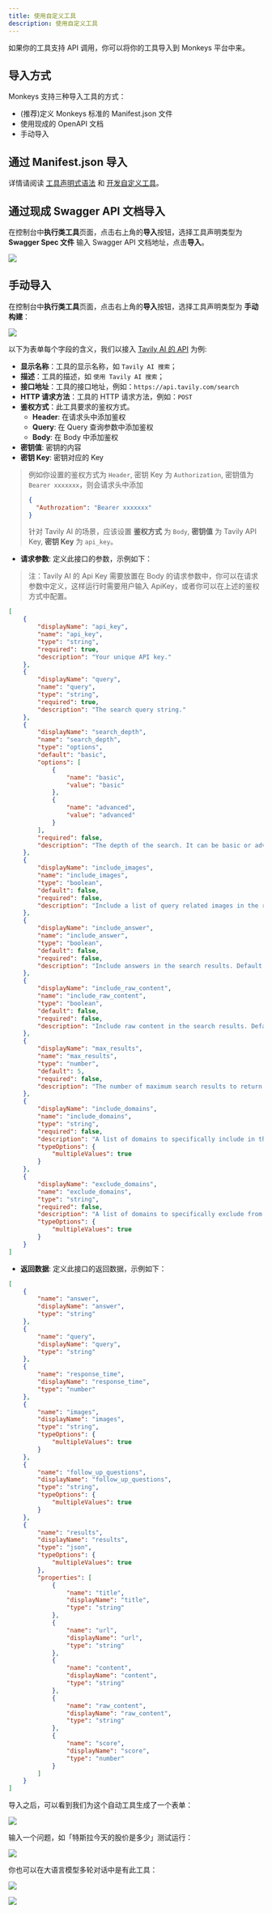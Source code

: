 ```yaml
---
title: 使用自定义工具
description: 使用自定义工具
---
```


如果你的工具支持 API 调用，你可以将你的工具导入到 Monkeys 平台中来。

## 导入方式

Monkeys 支持三种导入工具的方式：

- (推荐)定义 Monkeys 标准的 Manifest.json 文件
- 使用现成的 OpenAPI 文档
- 手动导入

## 通过 Manifest.json 导入

详情请阅读 [工具声明式语法](/docs/zh-cn/tools/declarative-syntax) 和 [开发自定义工具](/docs/zh-cn/tools/build-custom-tools)。

## 通过现成 Swagger API 文档导入

在控制台中**执行类工具**页面，点击右上角的**导入**按钮，选择工具声明类型为 **Swagger Spec 文件** 输入 Swagger API 文档地址，点击**导入**。

![](~/assets/tools/import/import-by-swagger.png)

## 手动导入

在控制台中**执行类工具**页面，点击右上角的**导入**按钮，选择工具声明类型为 **手动构建**：

![](~/assets/tools/import/import-manually.png)

以下为表单每个字段的含义，我们以接入 [Tavily AI 的 API](https://docs.tavily.com/docs/tavily-api/rest_api) 为例:

- **显示名称**：工具的显示名称，如 `Tavily AI 搜索`；
- **描述**：工具的描述，如 `使用 Tavily AI 搜索`；
- **接口地址**：工具的接口地址，例如：`https://api.tavily.com/search`
- **HTTP 请求方法**：工具的 HTTP 请求方法，例如：`POST`
- **鉴权方式**：此工具要求的鉴权方式。
  - **Header**: 在请求头中添加鉴权
  - **Query**: 在 Query 查询参数中添加鉴权
  - **Body**: 在 Body 中添加鉴权
- **密钥值**: 密钥的内容
- **密钥 Key**: 密钥对应的 Key

> 例如你设置的鉴权方式为 `Header`, 密钥 Key 为 `Authorization`, 密钥值为 `Bearer xxxxxxx`，则会请求头中添加
>
> ```json
> {
> 	"Authrozation": "Bearer xxxxxxx"
> }
> ```
>
> 针对 Tavily AI 的场景，应该设置 **鉴权方式** 为 `Body`, **密钥值** 为 Tavily API Key, **密钥 Key** 为 `api_key`。

- **请求参数**: 定义此接口的参数，示例如下：

> 注：Tavily AI 的 Api Key 需要放置在 Body 的请求参数中，你可以在请求参数中定义，这样运行时需要用户输入 ApiKey，或者你可以在上述的鉴权方式中配置。

```json
[
	{
		"displayName": "api_key",
		"name": "api_key",
		"type": "string",
		"required": true,
		"description": "Your unique API key."
	},
	{
		"displayName": "query",
		"name": "query",
		"type": "string",
		"required": true,
		"description": "The search query string."
	},
	{
		"displayName": "search_depth",
		"name": "search_depth",
		"type": "options",
		"default": "basic",
		"options": [
			{
				"name": "basic",
				"value": "basic"
			},
			{
				"name": "advanced",
				"value": "advanced"
			}
		],
		"required": false,
		"description": "The depth of the search. It can be basic or advanced. Default is basic for quick results and advanced for indepth high quality results but longer response time. Advanced calls equals 2 requests."
	},
	{
		"displayName": "include_images",
		"name": "include_images",
		"type": "boolean",
		"default": false,
		"required": false,
		"description": "Include a list of query related images in the response. Default is False."
	},
	{
		"displayName": "include_answer",
		"name": "include_answer",
		"type": "boolean",
		"default": false,
		"required": false,
		"description": "Include answers in the search results. Default is False."
	},
	{
		"displayName": "include_raw_content",
		"name": "include_raw_content",
		"type": "boolean",
		"default": false,
		"required": false,
		"description": "Include raw content in the search results. Default is False."
	},
	{
		"displayName": "max_results",
		"name": "max_results",
		"type": "number",
		"default": 5,
		"required": false,
		"description": "The number of maximum search results to return. Default is 5."
	},
	{
		"displayName": "include_domains",
		"name": "include_domains",
		"type": "string",
		"required": false,
		"description": "A list of domains to specifically include in the search results. Default is None, which includes all domains.",
		"typeOptions": {
			"multipleValues": true
		}
	},
	{
		"displayName": "exclude_domains",
		"name": "exclude_domains",
		"type": "string",
		"required": false,
		"description": "A list of domains to specifically exclude from the search results. Default is None, which doesn't exclude any domains.",
		"typeOptions": {
			"multipleValues": true
		}
	}
]
```

- **返回数据**: 定义此接口的返回数据，示例如下：

```json
[
	{
		"name": "answer",
		"displayName": "answer",
		"type": "string"
	},
	{
		"name": "query",
		"displayName": "query",
		"type": "string"
	},
	{
		"name": "response_time",
		"displayName": "response_time",
		"type": "number"
	},
	{
		"name": "images",
		"displayName": "images",
		"type": "string",
		"typeOptions": {
			"multipleValues": true
		}
	},
	{
		"name": "follow_up_questions",
		"displayName": "follow_up_questions",
		"type": "string",
		"typeOptions": {
			"multipleValues": true
		}
	},
	{
		"name": "results",
		"displayName": "results",
		"type": "json",
		"typeOptions": {
			"multipleValues": true
		},
		"properties": [
			{
				"name": "title",
				"displayName": "title",
				"type": "string"
			},
			{
				"name": "url",
				"displayName": "url",
				"type": "string"
			},
			{
				"name": "content",
				"displayName": "content",
				"type": "string"
			},
			{
				"name": "raw_content",
				"displayName": "raw_content",
				"type": "string"
			},
			{
				"name": "score",
				"displayName": "score",
				"type": "number"
			}
		]
	}
]
```

导入之后，可以看到我们为这个自动工具生成了一个表单：

![](~/assets/tools/import/import-result.png)

输入一个问题，如「特斯拉今天的股价是多少」测试运行：

![](~/assets/tools/import/workflow-result.png)

你也可以在大语言模型多轮对话中是有此工具：

![](~/assets/tools/import/llm-use-tool.png)

![](~/assets/tools/import/llm-chat-tool.png)
